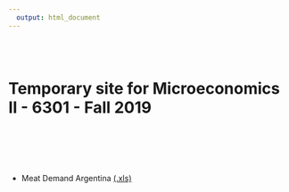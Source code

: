 ```yaml
---
  output: html_document
---
```

  <br>
  <br>
  
# Temporary site for **Microeconomics II - 6301** - Fall 2019  

  <br>
  <br>
  <br>
  <br>

*  Meat Demand Argentina  [(.xls)](Meat Demand Argentina.xls)  
  
  <br>
  <br>
  <br>
  <br>
  <br>
  <br>
  <br>
  <br>
  <br>
  <br>
  <br>
  <br>
  <br>
  <br>
  <br>
  <br>